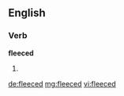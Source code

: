 ==English==

===Verb===
'''fleeced'''

# {{past of|fleece}}

[[de:fleeced]]
[[mg:fleeced]]
[[vi:fleeced]]